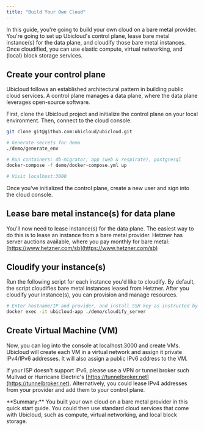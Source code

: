 ```yaml
---
title: "Build Your Own Cloud"
---
```


In this guide, you're going to build your own cloud on a bare metal provider. You're going to set up Ubicloud's control plane, lease bare metal instance(s) for the data plane, and cloudify those bare metal instances. Once cloudified, you can use elastic compute, virtual networking, and (local) block storage services.

## Create your control plane

Ubicloud follows an established architectural pattern in building public cloud services. A control plane manages a data plane, where the data plane leverages open-source software.

First, clone the Ubicloud project and initialize the control plane on your local environment. Then, connect to the cloud console.

```bash
git clone git@github.com:ubicloud/ubicloud.git

# Generate secrets for demo
./demo/generate_env

# Run containers: db-migrator, app (web & respirate), postgresql
docker-compose -f demo/docker-compose.yml up

# Visit localhost:3000
```

Once you've initialized the control plane, create a new user and sign into the cloud console.

## Lease bare metal instance(s) for data plane

You'll now need to lease instance(s) for the data plane. The easiest way to do this is to lease an instance from a bare metal provider. Hetzner has server auctions available, where you pay monthly for bare metal: [https://www.hetzner.com/sb](https://www.hetzner.com/sb)

## Cloudify your instance(s)

Run the following script for each instance you'd like to cloudify. By default, the script cloudifies bare metal instances leased from Hetzner. After you cloudify your instance(s), you can provision and manage resources.

```bash
# Enter hostname/IP and provider, and install SSH key as instructed by script
docker exec -it ubicloud-app ./demo/cloudify_server
```

## Create Virtual Machine (VM)

Now, you can log into the console at localhost:3000 and create VMs. Ubicloud will create each VM in a virtual network and assign it private IPv4/IPv6 addresses. It will also assign a public IPv6 address to the VM.

If your ISP doesn't support IPv6, please use a VPN or tunnel broker such Mullvad or Hurricane Electric's [https://tunnelbroker.net](https://tunnelbroker.net). Alternatively, you could lease IPv4 addresses from your provider and add them to your control plane.

<Info>
  **Summary:** You built your own cloud on a bare metal provider in this quick
  start guide. You could then use standard cloud services that come with
  Ubicloud, such as compute, virtual networking, and local block storage.
</Info>
